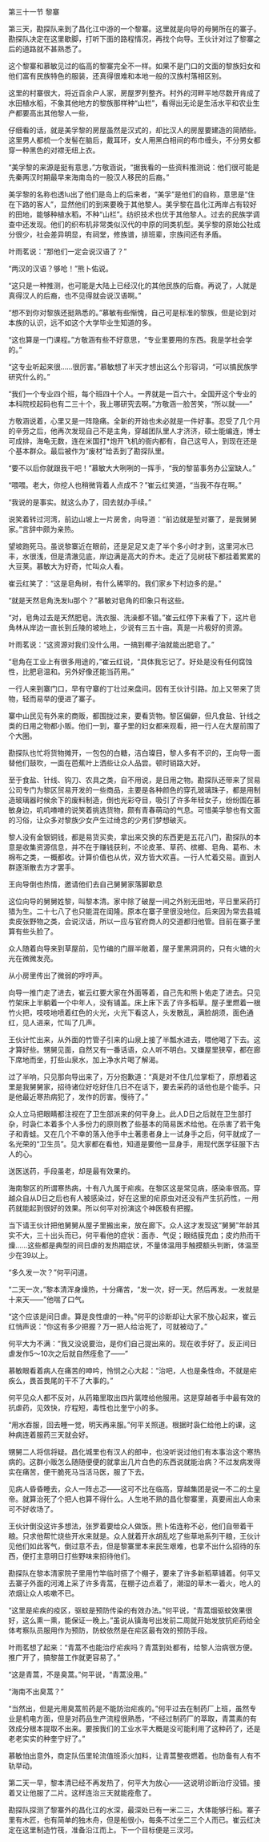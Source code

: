 

第三十一节 黎寨

第三天，勘探队来到了昌化江中游的一个黎寨。这里就是向导的母舅所在的寨子。勘探队决定在这里歇脚，打听下面的路程情况，再找个向导。王伙计对过了黎寨之后的道路就不甚熟悉了。

这个黎寨和慕敏见过的临高的黎寨完全不一样。如果不是门口的文面的黎族妇女和他们富有民族特色的服装，还真得很难和本地一般的汉族村落相区别。

这里的村寨很大，将近百余户人家，房屋罗列整齐。村外的河畔平地尽数开肯成了水田植水稻，不象其他地方的黎族那样种“山栏”，看得出无论是生活水平和农业生产都要高出其他黎人一些，

仔细看的话，就是美孚黎的房屋虽然是汉式的，却比汉人的房屋要建造的简陋些。这里男人都梳一个发髻在脑后，戴耳环，女人用黑白相间的布巾缠头，不分男女都穿一种黑色的对襟无纽上衣。

“美孚黎的来源是挺有意思，”方敬涵说，“据我看的一些资料推测说：他们很可能是先秦两汉时期最早来海南岛的一股汉人移民的后裔。”

美孚黎的名称也透lu出了他们是岛上的后来者，“美孚”是他们的自称，意思是“住在下路的客人”，显然他们的到来要晚于其他黎人。美孚黎在昌化江两岸占有较好的田地，能够种植水稻，不种“山栏”。纺织技术也优于其他黎人。过去的民族学调查中还发现。他们的织布机非常类似汉代的中原的同类机型。美孚黎的原始公社成分很少，社会差异明显，有祠堂，修族谱，排班辈，宗族间还有矛盾。

叶雨茗说：“那他们一定会说汉语了？”

“两汉的汉语？够呛！”熊卜佑说。

“这只是一种推测，也可能是大陆上已经汉化的其他民族的后裔。再说了，人就是真得汉人的后裔，也不见得就会说汉语啊。”

“想不到你对黎族还挺熟悉的。”慕敏有些惭愧，自己可是标准的黎族，但是论到对本族的认识，远不如这个大学毕业生知道的多。

“这也算是一门课程。”方敬涵有些不好意思，“专业里要用的东西。我是学社会学的。”

“这专业听起来很……很厉害。”慕敏想了半天才想出这么个形容词，“可以搞民族学研究什么的。”

“我们一个专业四个班，每个班四十个人。一界就是一百六十。全国开这个专业的本科院校起码也有二三十个，我上哪研究去啊。”方敬涵一脸苦笑，“所以就――”

方敬涵说着，心里又是一阵隐痛。全新的开始也未必就是一件好事。忍受了几个月的辛劳之后，他再次发现自己不是主角，穿越团队里人才济济，硕士能编连，博士可成排，海龟无数，连在米国打*炮开飞机的衙内都有，自己这号人，到现在还是个基本群众。最后被作为“废材”给丢到了勘探队里。

“要不以后你就跟我干吧！”慕敏大大咧咧的一挥手，“我的黎苗事务办公室缺人。”

“喂喂。老大，你挖人也稍微背着人点成不？”崔云红笑道，“当我不存在啊。”

“我说的是事实。就这么办了，回去就办手续。”

说笑着转过河湾，前边山坡上一片房舍，向导道：“前边就是堑对寨了，是我舅舅家。”言辞中颇为亲热。

望坡跑死马。虽说黎寨近在眼前，还是足足又走了半个多小时才到，这里河水已丰，水很浅，但是清澈见底，岸边满是高大的乔木。走近了见树枝下都挂着累累的大豆荚。慕敏大为好奇，忙叫众人看。

崔云红笑了：“这是皂角树，有什么稀罕的。我们家乡下村边多的是。”

“就是天然皂角洗发lu那个？”慕敏对皂角的印象只有这些。

“对，皂角过去是天然肥皂。洗衣服、洗澡都不错。”崔云红停下来看了下，这片皂角林从岸边一直长到丘陵的坡地上，少说有三五十亩。真是一片极好的资源。

叶雨茗说：“这资源对我们没什么用。一搞到椰子油就能出肥皂了。”

“皂角在工业上有很多用途的，”崔云红说，“具体我忘记了。好处是没有任何腐蚀性，比肥皂温和。另外好像还能当药用。”

一行人来到寨门口，早有守寨的丁壮过来盘问。因有王伙计引路。加上又带来了货物，轻而易举的便进了寨子。

寨中山民见有外来的商贩，都围拢过来，要看货物。黎区偏僻，但凡食盐、针线之类的日用之物都小贩。他们一到，寨子里的妇女都来观看，把一行人在大屋前围了个大圈。

勘探队也忙将货物摊开，一包包的白糖，洁白璨目，黎人多有不识的，王向导一面替他们鼓吹，一面在芭蕉叶上洒些让众人品尝。顿时销路大好。

至于食盐、针线、钩刀、农具之类，自不用说，是日用之物。勘探队还带来了贸易公司专门为黎区贸易开发的一些商品，主要是各种颜色的穿孔玻璃珠子，都是用制造玻璃器时候余下的废料制造，倒也光彩夺目，吸引了许多年轻女子，纷纷围在慕敏身边，叽叽喳喳的说笑着挑选货物，颇有青春萌动的气息。可惜美孚黎也有文面的习俗，让众多对黎族少女产生过绮念的少男们梦想破灭。

黎人没有金银铜钱，都是易货买卖，拿出来交换的东西更是五花八门，勘探队的本意是收集资源信息，并不在于赚钱获利，不论皮革、草药、槟榔、皂角、葛布、木棉布之类，一概都收。计算价值也从优，双方皆大欢喜。一行人忙着交易。直到人群逐渐散去方才罢手。

王向导倒也热情，邀请他们去自己舅舅家落脚歇息

这位向导的舅舅姓黎，叫黎本清。家中除了破屋一间之外别无田地，平日里采药打猎为生。二十七八了也只能混在闺隆。原本在寨子里很没地位。后来因为常去县城卖皮张野物之类，会说汉话，所以一应与官府商人的交道都归他管。目前在寨子里算有些头脸了。

众人随着向导来到草屋前，见竹编的门扉半敞着，屋子里黑洞洞的，只有火塘的火光在微微发亮。

从小房里传出了微弱的哼哼声。

向导一推门走了进去，崔云红要大家在外面等着，自己先和熊卜佑走了进去。只见竹架床上半躺着一个中年人，没有铺盖。床上床下丢了许多稻草。屋子里燃着一根竹火把，吱吱地喷着红色的火光，火光下看这人，头发散乱，满脸胡须，面色通红，见人进来，忙叫了几声。

王伙计忙出来，从外面的竹管子引来的山泉上接了半瓢水进去，喂他喝了下去。这才算好些。甥舅见面，自然又有一番话语，众人听不明白。又嫌屋里狭窄，都在廊下席地而坐，打些山泉水，加上净水片喝了解渴。

过了半响，只见那向导出来了，万分抱歉道：“真是对不住几位掌柜了，原想着这里是我舅舅家，招待诸位好吃好住几日不在话下，要去采药的话他也是个能手。只是他最近寒热病犯了，发作的厉害。慢待了。”

众人立马把眼睛都注视在了卫生部派来的何平身上。此人D日之后就在卫生部打杂，时袅仁本着多个人多份力的原则教了些基本的简易医术给他。在杀害了若干兔子和青蛙。又在几个不幸的落入他手中土著患者身上一试身手之后，何平就成了一名光荣的“卫生员”。见大家都在看他，知道是要他一显身手，用现代医学征服下古人的心。

送医送药，手段虽老，却是最有效果的。

海南黎区的所谓寒热病，十有八九属于疟疾。在黎区这是常见病，感染率很高。穿越众自从D日之后也有人被感染过，好在这里的疟原虫对还没有产生抗药性，一用药就能起到很好的效果。所以何平对扮演这个神医极有把握。

当下请王伙计把他舅舅从屋子里搬出来，放在廊下。众人这才发现这“舅舅”年龄其实不大，三十出头而已，何平看他的症状：面赤．气促；眼结膜充血；皮灼热而干燥……这些都是典型的间日虐的发热期症状，不量体温用手触摸额头判断，体温至少在39以上。

“多久发一次？”何平问道。

“二天一次，”黎本清浑身燥热，十分痛苦，“发一次，好一天。然后再发。一发就是十来天――”他喘了口气。

“这个应该是间日虐。算是良性虐的一种。”何平的诊断却让大家不放心起来，崔云红悄声说：“你这有多少把握？万一把人给治死了，可就被动了。”

何平大为不满：“我又没说要治，是你们自己提出来的。现在收手好了。反正间日虐发作5～10次之后就自然痊愈了――”

慕敏眼看着病人在痛苦的呻吟，怜悯之心大起：“治吧，人也是条性命。不就是疟疾么，畏首畏尾的干不了大事的。”

何平见众人都不反对，从药箱里取出四片氯喹给他服用。这是穿越者手中最有效的抗虐药，见效快，疗程短，毒性也比奎宁小的多。

“用水吞服，回去睡一觉，明天再来服。”何平关照道。根据时袅仁给他上的课，这种病连着服药三天就会好。

甥舅二人将信将疑。昌化城里也有汉人的郎中，也没听说过他们有本事治这个寒热病的。这群小贩怎么随随便便的就拿出几片白色的东西说就能治病？不过发病发得实在痛苦，便干脆死马当活马医，服了下去。

见病人昏昏睡去，众人一阵忐忑――这可不比在临高，穿越集团是说一不二的土皇帝。就算治死了个把人也算不得什么。人生地不熟的昌化黎寨里，真要闹出人命来可不好收场了。

王伙计倒没这许多想法，张罗着要给众人做饭。熊卜佑连称不必，他们自带着干粮。只求他帮忙烧些开水来就是。众人就着开水胡乱吃了些草地系列干粮，王伙计见他们如此客气，倒过意不去，但是黎寨里本来民生艰难，也拿不出什么招待的东西，便打主意明日打些野味来招待他们。

勘探队在黎本清家院子里用竹竿临时搭了个棚子，要来了许多新稻草铺着。何平又去寨子外面的河滩上采了许多青蒿，在棚子边点着了，潮湿的草木一着火，呛人的浓烟让众人咳嗽不已。

“这里是疟疾的疫区，驱蚊是预防传染的有效办法。”何平说，“青蒿烟驱蚊效果很好，这么熏一熏，能保证一晚上。”虽说从镇海号出发前二周就开始发放抗疟药给全体考察队员服用作为预防，防蚊依然是在疟区最有效的预防手段。

叶雨茗想了起来：“青蒿不也能治疗疟疾吗？青蒿到处都有，给黎人治病很方便。推广开了，搞黎苗工作就更容易了。”

“这是青蒿，不是臭蒿。”何平说，“青蒿没用。”

“海南不出臭蒿？”

“当然出，但是光用臭蒿煎药是不能防治疟疾的。”何平过去在制药厂上班，虽然专业是机电方面，但是对药品生产流程很熟悉，“不经过制药厂的萃取，青蒿素的有效成分根本提取不出来。要按我们的工业水平大概是没可能利用了这种药了，还是老老实实的种奎宁好了。”

慕敏怕出意外，商定队伍里轮流值班添火加料，让青蒿整夜燃着。也防备有人有不轨举动。

第二天一早，黎本清已经不再发热了，何平大为放心――这说明诊断治疗没错。接着又让他服了二片。这样连治三天就能痊愈了。

勘探队探测了黎寨外的昌化江的水深，最深处已有一米二三，大体能够行船。寨子里有木匠，也有简单的独木舟，但是船很小，每条不过坐二三个人而已。崔云红决定在这里制造竹筏，准备沿江而上。下一个目标便是三汊河。

